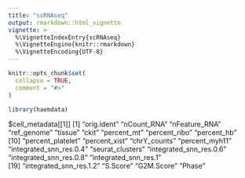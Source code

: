 ```yaml
---
title: "scRNAseq"
output: rmarkdown::html_vignette
vignette: >
  %\VignetteIndexEntry{scRNAseq}
  %\VignetteEngine{knitr::rmarkdown}
  %\VignetteEncoding{UTF-8}
---
```


```r
knitr::opts_chunk$set(
  collapse = TRUE,
  comment = "#>"
)
```

```r
library(haemdata)
```


$cell_metadata[[1]]
 [1] "orig.ident"             "nCount_RNA"             "nFeature_RNA"           "ref_genome"             "tissue"                 "ckit"                   "percent_mt"             "percent_ribo"           "percent_hb"            
[10] "percent_platelet"       "percent_xist"           "chrY_counts"            "percent_myh11"          "integrated_snn_res.0.4" "seurat_clusters"        "integrated_snn_res.0.6" "integrated_snn_res.0.8" "integrated_snn_res.1"  
[19] "integrated_snn_res.1.2" "S.Score"                "G2M.Score"              "Phase"                 

